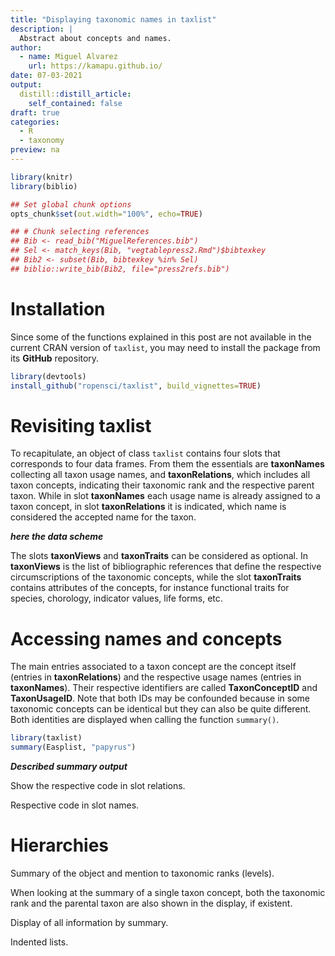 ```yaml
---
title: "Displaying taxonomic names in taxlist"
description: |
  Abstract about concepts and names.
author:
  - name: Miguel Alvarez
    url: https://kamapu.github.io/
date: 07-03-2021
output:
  distill::distill_article:
    self_contained: false
draft: true
categories:
  - R
  - taxonomy
preview: na
---
```


```r
library(knitr)
library(biblio)

## Set global chunk options
opts_chunk$set(out.width="100%", echo=TRUE)

## # Chunk selecting references
## Bib <- read_bib("MiguelReferences.bib")
## Sel <- match_keys(Bib, "vegtablepress2.Rmd")$bibtexkey
## Bib2 <- subset(Bib, bibtexkey %in% Sel)
## biblio::write_bib(Bib2, file="press2refs.bib")
```

# Installation

Since some of the functions explained in this post are not available
in the current CRAN version of `taxlist`, you may need to install the package
from its **GitHub** repository.

```r
library(devtools)
install_github("ropensci/taxlist", build_vignettes=TRUE)
```

# Revisiting taxlist

To recapitulate, an object of class `taxlist` contains four slots that
corresponds to four data frames.
From them the essentials are **taxonNames** collecting all taxon usage names,
and **taxonRelations**, which includes all taxon concepts, indicating their
taxonomic rank and the respective parent taxon.
While in slot **taxonNames** each usage name is already assigned to a taxon
concept, in slot **taxonRelations** it is indicated, which name is considered
the accepted name for the taxon.

**_here the data scheme_**

The slots **taxonViews** and **taxonTraits** can be considered as optional.
In **taxonViews** is the list of bibliographic references that define the
respective circumscriptions of the taxonomic concepts, while the slot
**taxonTraits** contains attributes of the concepts, for instance functional
traits for species, chorology, indicator values, life forms, etc.

# Accessing names and concepts

The main entries associated to a taxon concept are the concept itself (entries
in **taxonRelations**) and the respective usage names (entries in
**taxonNames**).
Their respective identifiers are called **TaxonConceptID** and **TaxonUsageID**.
Note that both IDs may be confounded because in some taxonomic concepts can be
identical but they can also be quite different.
Both identities are displayed when calling the function `summary()`.

```r
library(taxlist)
summary(Easplist, "papyrus")
```

**_Described summary output_**



Show the respective code in slot relations.

Respective code in slot names.

# Hierarchies


Summary of the object and mention to taxonomic ranks (levels).

When looking at the summary of a single taxon concept, both the taxonomic rank
and the parental taxon are also shown in the display, if existent.

Display of all information by summary.


Indented lists.



